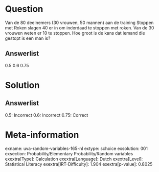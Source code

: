 Question
========

Van de 80 deelnemers (30 vrouwen, 50 mannen) aan de training Stoppen met
Roken slagen 40 er in om inderdaad te stoppen met roken. Van de 30
vrouwen weten er 10 te stoppen. Hoe groot is de kans dat iemand die
gestopt is een man is?

Answerlist
----------

0.5
0.6
0.75

Solution
========

Answerlist
----------

0.5: Incorrect
0.6: Incorrect
0.75: Correct

Meta-information
================
exname: uva-random-variables-165-nl
extype: schoice
exsolution: 001
exsection: Probability/Elementary Probability/Random variables
exextra[Type]: Calculation
exextra[Language]: Dutch
exextra[Level]: Statistical Literacy
exextra[IRT-Difficulty]: 1.904
exextra[p-value]: 0.8025
